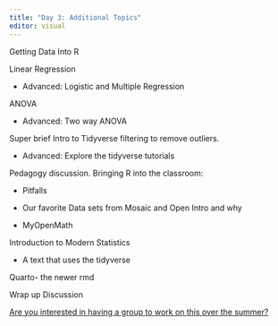 ```yaml
---
title: "Day 3: Additional Topics"
editor: visual
---
```


Getting Data Into R

Linear Regression

-   Advanced: Logistic and Multiple Regression

ANOVA

-   Advanced: Two way ANOVA

Super brief Intro to Tidyverse filtering to remove outliers.

-   Advanced: Explore the tidyverse tutorials

Pedagogy discussion. Bringing R into the classroom:

-   Pitfalls

-   Our favorite Data sets from Mosaic and Open Intro and why

-   MyOpenMath

Introduction to Modern Statistics

-   A text that uses the tidyverse

Quarto- the newer rmd

Wrap up Discussion

[Are you interested in having a group to work on this over the summer?](https://docs.google.com/document/d/1YnoZr6WPz0dvW3B-PQ_dDob-ieUepgFqYbG8FOzJuFc/edit?usp=sharing)
